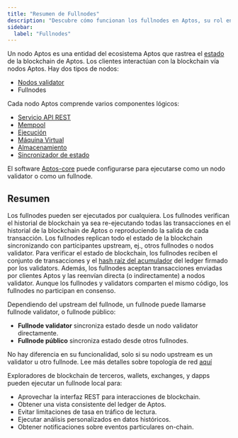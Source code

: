 ```yaml
---
title: "Resumen de Fullnodes"
description: "Descubre cómo funcionan los fullnodes en Aptos, su rol en verificar el historial de blockchain, diferencias con nodos validator, y cómo apoyan el ecosistema de red."
sidebar:
  label: "Fullnodes"
---
```


Un nodo Aptos es una entidad del ecosistema Aptos que rastrea el [estado](/es/network/glossary#state) de la blockchain de Aptos. Los clientes interactúan con la blockchain vía nodos Aptos. Hay dos tipos de nodos:

- [Nodos validator](/es/network/blockchain/validator-nodes)
- Fullnodes

Cada nodo Aptos comprende varios componentes lógicos:

- [Servicio API REST](/es/network/glossary#rest-api-service)
- [Mempool](/es/network/blockchain/validator-nodes#mempool)
- [Ejecución](/es/network/blockchain/validator-nodes#execution)
- [Máquina Virtual](/es/network/blockchain/validator-nodes#virtual-machine)
- [Almacenamiento](/es/network/blockchain/validator-nodes#storage)
- [Sincronizador de estado](/es/network/blockchain/validator-nodes#state-synchronizer)

El software [Aptos-core](/es/network/glossary#aptos-core) puede configurarse para ejecutarse como un nodo validator o como un fullnode.

## Resumen

Los fullnodes pueden ser ejecutados por cualquiera. Los fullnodes verifican el historial de blockchain ya sea re-ejecutando todas las transacciones en el historial de la blockchain de Aptos o reproduciendo la salida de cada transacción. Los fullnodes replican todo el estado de la blockchain sincronizando con participantes upstream, ej., otros fullnodes o nodos validator. Para verificar el estado de blockchain, los fullnodes reciben el conjunto de transacciones y el [hash raíz del acumulador](/es/network/glossary#accumulator-root-hash) del ledger firmado por los validators. Además, los fullnodes aceptan transacciones enviadas por clientes Aptos y las reenvían directa (o indirectamente) a nodos validator. Aunque los fullnodes y validators comparten el mismo código, los fullnodes no participan en consenso.

Dependiendo del upstream del fullnode, un fullnode puede llamarse fullnode validator, o fullnode público:

- **Fullnode validator** sincroniza estado desde un nodo validator directamente.
- **Fullnode público** sincroniza estado desde otros fullnodes.

No hay diferencia en su funcionalidad, solo si su nodo upstream es un validator u otro fullnode. Lee más detalles sobre topología de red [aquí](/es/network/blockchain/node-networks-sync)

Exploradores de blockchain de terceros, wallets, exchanges, y dapps pueden ejecutar un fullnode local para:

- Aprovechar la interfaz REST para interacciones de blockchain.
- Obtener una vista consistente del ledger de Aptos.
- Evitar limitaciones de tasa en tráfico de lectura.
- Ejecutar análisis personalizados en datos históricos.
- Obtener notificaciones sobre eventos particulares on-chain.
